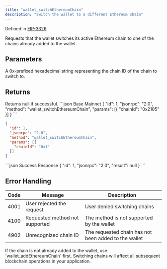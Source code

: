 ```yaml
---
title: "wallet_switchEthereumChain"
description: "Switch the wallet to a different Ethereum chain"
---
```


Defined in [EIP-3326](https://eips.ethereum.org/EIPS/eip-3326)

<Info>
Requests that the wallet switches its active Ethereum chain to one of the chains already added to the wallet.
</Info>

## Parameters

<ParamField body="chainId" type="string" required>
A 0x-prefixed hexadecimal string representing the chain ID of the chain to switch to.
</ParamField>

## Returns

<ResponseField name="result" type="null">
Returns null if successful.
</ResponseField>

<RequestExample>
```json Base Mainnet
{
  "id": 1,
  "jsonrpc": "2.0",
  "method": "wallet_switchEthereumChain",
  "params": [{
    "chainId": "0x2105"
  }]
}
```

```json Ethereum Mainnet
{
  "id": 1,
  "jsonrpc": "2.0",
  "method": "wallet_switchEthereumChain",
  "params": [{
    "chainId": "0x1"
  }]
}
```
</RequestExample>

<ResponseExample>
```json Success Response
{
  "id": 1,
  "jsonrpc": "2.0",
  "result": null
}
```
</ResponseExample>

## Error Handling

| Code | Message                        | Description |
| ---- | ------------------------------ | ----------- |
| 4001 | User rejected the request      | User denied switching chains |
| 4100 | Requested method not supported | The method is not supported by the wallet |
| 4902 | Unrecognized chain ID          | The requested chain has not been added to the wallet |

<Info>
If the chain is not already added to the wallet, use `wallet_addEthereumChain` first.
</Info>

<Warning>
Switching chains will affect all subsequent blockchain operations in your application.
</Warning>
